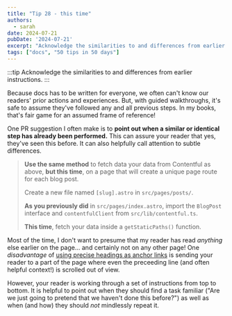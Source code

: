 ```yaml
---
title: "Tip 28 - this time"
authors:
  - sarah
date: 2024-07-21
pubDate: '2024-07-21'
excerpt: "Acknowledge the similarities to and differences from earlier instructions."
tags: ["docs", "50 tips in 50 days"]
---
```


:::tip
Acknowledge the similarities to and differences from earlier instructions.
:::

Because docs has to be written for everyone, we often can't know our readers' prior actions and experiences. But, with guided walkthroughs, it's safe to assume they've followed any and all previous steps. In my books, that's fair game for an assumed frame of reference!

One PR suggestion I often make is to **point out when a similar or identical step has already been performed.** This can assure your reader that yes, they've seen this before. It can also helpfully call attention to subtle differences.


> **Use the same method** to fetch data your data from Contentful as above, **but this time**, on a page that will create a unique page route for each blog post.
> 
> Create a new file named `[slug].astro` in `src/pages/posts/`.
> 
> **As you previously did** in `src/pages/index.astro`, import the `BlogPost` interface and `contentfulClient` from `src/lib/contentful.ts`. 
>
> **This time**, fetch your data inside a `getStaticPaths()` function.

Most of the time, I don't want to presume that my reader has read *anything* else earlier on the page... and certainly not on any other page! One *disadvantage* of [using precise headings as anchor links](/blog/50-4-make-it-a-heading) is sending your reader to a part of the page where even the preceeding line (and often helpful context!) is scrolled out of view.

However, your reader is working through a set of instructions from top to bottom. It is helpful to point out when they should find a task familiar ("Are we just going to pretend that we haven't done this before?") as well as when (and how) they should *not* mindlessly repeat it.


<LinkCard title="See the whole list of tips!" href="/blog/50-docs-tips-in-50-days" />



